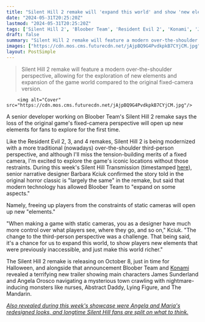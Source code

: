 ```yaml
---
title: "Silent Hill 2 remake will 'expand this world' and show 'new elements that were previously inaccessible' by ditching the original's fixed camera"
date: "2024-05-31T20:25:20Z"
lastmod: "2024-05-31T20:25:20Z"
tags: ['Silent Hill 2', 'Bloober Team', 'Resident Evil 2', 'Konami', 'James Sunderland', 'Angela Orosco', 'Resident Evil 3', 'Resident Evil 4']
draft: false
summary: "Silent Hill 2 remake will feature a modern over-the-shoulder perspective, allowing for the exploration of new elements and expansion of the game world compared to the original fixed-camera version."
images: ["https://cdn.mos.cms.futurecdn.net/jAjpBQ9G4PvdkpkB7CYjCM.jpg"]
layout: PostSimple
---
```

> Silent Hill 2 remake will feature a modern over-the-shoulder perspective, allowing for the exploration of new elements and expansion of the game world compared to the original fixed-camera version.


        <img alt="Cover" src="https://cdn.mos.cms.futurecdn.net/jAjpBQ9G4PvdkpkB7CYjCM.jpg"/>
        
A senior developer working on Bloober Team's Silent Hill 2 remake says the loss of the original game's fixed-camera perspective will open up new elements for fans to explore for the first time.

Like the Resident Evil 2, 3, and 4 remakes, Silent Hill 2 is being modernized with a more traditional (nowadays) over-the-shoulder third-person perspective, and although I'll miss the tension-building merits of a fixed camera, I'm excited to explore the game's iconic locations without those restraints. During this week's Silent Hill Transmission (timestamped [here](https://youtu.be/KUWjJ1zOxwo?si=mOobO4yCdOlDvVJ_&t=1746)), senior narrative designer Barbara Kciuk confirmed the story told in the original horror classic is "largely the same" in the remake, but said that modern technology has allowed Bloober Team to "expand on some aspects."

Namely, freeing up players from the constraints of static cameras will open up new "elements."

"When making a game with static cameras, you as a designer have much more control over what players see, where they go, and so on," Kciuk. "The change to the third-person perspective was a challenge. That being said, it's a chance for us to expand this world, to show players new elements that were previously inaccessible, and just make this world richer."

The Silent Hill 2 remake is releasing on October 8, just in time for Halloween, and alongside that announcement Bloober Team and [Konami](https://www.gamesradar.com/tag/konami/) revealed a terrifying new trailer showing main characters James Sunderland and Angela Orosco navigating a mysterious town crawling with nightmare-inducing monsters like nurses, Abstract Daddy, Lying Figure, and The Mandarin.

[<em>Also revealed during this week's showcase were Angela and Maria's redesigned looks, and longtime Silent Hill fans are split on what to think.</em>](https://www.gamesradar.com/games/silent-hill/silent-hill-2-veterans-debate-angela-and-marias-redesigned-looks-for-the-horror-remake-they-just-made-angela-look-her-age/)
        